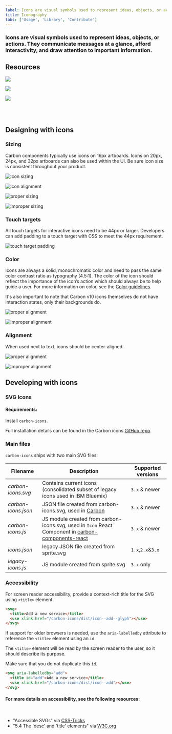 ```yaml
---
label: Icons are visual symbols used to represent ideas, objects, or actions. They communicate messages at a glance, afford interactivity, and draw attention to important information.
title: Iconography
tabs: ['Usage', 'Library', 'Contribute']
---
```


### Icons are visual symbols used to represent ideas, objects, or actions. They communicate messages at a glance, afford interactivity, and draw attention to important information.

## Resources

<Row className="tile--group">
<Column offsetLg="4" colLg="4" colMd="4" noGutterSm>
  <ClickableTile
    title="Elements package: Icons"
    href="https://github.com/IBM/carbon-elements/tree/master/packages/icons"
    type="resource">

![](images/github-icon.png)

  </ClickableTile>
</Column>
<Column colLg="4" colMd="4"  noGutterSm>
  <ClickableTile
    title="Elements package: Icons-React"
    href="https://github.com/IBM/carbon-elements/tree/master/packages/icons-react"
    type="resource">

![](images/github-icon.png)

 </ClickableTile>
</Column>
<Column colLg="4" colMd="4"  noGutterSm>
  <ClickableTile
    title="Get all icons via the IBM Design Language Kit"
    href="sketch://add-library/cloud/75VZZ"
    type="resource">

![](images/sketch-icon.png)

 </ClickableTile> 
</Column>
</Row>

<br />
<br />

## Designing with icons

### Sizing

Carbon components typically use icons on 16px artboards. Icons on 20px, 24px, and 32px artboards can also be used within the UI. Be sure icon size is consistent throughout your product.

<ImageComponent  cols="12">

![icon sizing](images/iconography_usage_sizing-alt.svg)

</ImageComponent>

<ImageComponent cols="12" caption="16px and 20px icons are optimized to feel balanced when paired with 14pt and 16pt IBM Plex. Use 24px and 32px when larger icons are needed.">

![icon alignment](images/iconography-usage-sizing-2.svg)

</ImageComponent>

<Row>
<Column offsetLg="4" colMd="4" colLg="4">
  <DoDontExample
    correct
    label="Do use the correct icon size with IBM Plex.">

![proper sizing](images/iconography-usage-sizing-3.svg)

  </DoDontExample>
</Column>
<Column colMd="4" colLg="4" >
  <DoDontExample label="Don’t alter the icon-text size ratio.">

![improper sizing](images/iconography-usage-sizing-4.svg)

  </DoDontExample>
</Column>
</Row>

### Touch targets

All touch targets for interactive icons need to be 44px or larger. Developers can add padding to a touch target with CSS to meet the 44px requirement.

<ImageComponent  cols="4" caption="The menu button that is also a touch target may have a 20px ✕ 20px icon centered in a 48px ✕ 48px button.">

![touch target padding](images/iconography-usage-padding-6.svg)

</ImageComponent>

### Color

Icons are always a solid, monochromatic color and need to pass the same color contrast ratio as typography (4.5:1). The color of the icon should reflect the importance of the icon’s action which should always be to help guide a user. For more information on color, see the [Color guidelines](/guidelines/color).

It's also important to note that Carbon v10 icons themselves do not have interaction states, only their backgrounds do.

<Row>
<Column offsetLg="4" colMd="4" colLg="4">
  <DoDontExample
    correct
    label="Do match your icon color with your text color when pairing them.">

![proper alignment](images/iconography-color-01.png)

  </DoDontExample>
</Column>
<Column colMd="4" colLg="4" >
  <DoDontExample label="Don’t use different colors for text and icons.">

![improper alignment](images/iconography-color-02.png)

  </DoDontExample>
</Column>
</Row>

### Alignment

When used next to text, icons should be center-aligned.

<Row>
<Column offsetLg="4" colMd="4" colLg="4">
  <DoDontExample
    correct
    label="Do center-align icons when they’re next to text.">

![proper alignment](images/iconography-usage-sizing-5.svg)

  </DoDontExample>
</Column>
<Column colMd="4" colLg="4" >
  <DoDontExample label="Don’t baseline-align icons to the text.">

![improper alignment](images/iconography-usage-sizing-6.svg)

  </DoDontExample>
</Column>
</Row>

## Developing with icons

### SVG Icons

#### Requirements:

Install `carbon-icons`.

Full installation details can be found in the Carbon icons [GitHub repo](https://github.com/carbon-design-system/carbon-icons).

### Main files

`carbon-icons` ships with two main SVG files:

| Filename            | Description                                                                                             | Supported versions |
| ------------------- | ------------------------------------------------------------------------------------------------------- | ------------------ |
| _carbon-icons.svg_  | Contains current icons (consolidated subset of legacy icons used in IBM Bluemix)                        | `3.x` & newer      |
| _carbon-icons.json_ | JSON file created from carbon-icons.svg, used in [Carbon](/guidelines/iconography/library)              | `3.x` & newer      |
| _carbon-icons.js_   | JS module created from carbon-icons.svg, used in `Icon` React Component in [carbon-components-react](#) | `3.x` & newer      |
| _icons.json_        | legacy JSON file created from sprite.svg                                                                | `1.x`,`2.x`&`3.x`  |
| _legacy-icons.js_   | JS module created from sprite.svg                                                                       | `3.x` only         |

### Accessibility

For screen reader accessibility, provide a context-rich title for the SVG using `<title>` element.

```html
<svg>
  <title>Add a new service</title>
  <use xlink:href="/carbon-icons/dist/icon--add--glyph"></use>
</svg>
```

If support for older browsers is needed, use the `aria-labelledby` attribute to reference the `<title>` element using an `id`.

The `<title>` element will be read by the screen reader to the user, so it should describe its purpose.

Make sure that you do not duplicate this `id`.

```html
<svg aria-labelledby="add">
  <title id="add">Add a new service</title>
  <use xlink:href="/carbon-icons/dist/icon--add"></use>
</svg>
```

#### For more details on accessibility, see the following resources:

<br />

- "Accessible SVGs" via [CSS-Tricks](https://css-tricks.com/accessible-svgs/)
- "5.4 The 'desc' and 'title' elements" via [W3C.org](https://www.w3.org/TR/SVG11/struct.html#DescriptionAndTitleElements)
